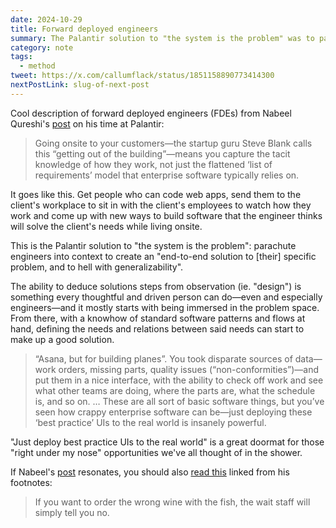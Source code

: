 ```yaml
---
date: 2024-10-29
title: Forward deployed engineers
summary: The Palantir solution to "the system is the problem" was to parachute engineers into context to create an "end-to-end solution to that specific problem, and to hell with generalizability".
category: note
tags:
  - method
tweet: https://x.com/callumflack/status/1851158890773414300
nextPostLink: slug-of-next-post
---
```


Cool description of forward deployed engineers (FDEs) from Nabeel Qureshi's [post](https://nabeelqu.co/reflections-on-palantir) on his time at Palantir:

> Going onsite to your customers—the startup guru Steve Blank calls this “getting out of the building”—means you capture the tacit knowledge of how they work, not just the flattened ‘list of requirements’ model that enterprise software typically relies on.

It goes like this. Get people who can code web apps, send them to the client's workplace to sit in with the client's employees to watch how they work and come up with new ways to build software that the engineer thinks will solve the client's needs while living onsite.

This is the Palantir solution to "the system is the problem": parachute engineers into context to create an "end-to-end solution to [their] specific problem, and to hell with generalizability".

The ability to deduce solutions steps from observation (ie. "design") is something every thoughtful and driven person can do—even and especially engineers—and it mostly starts with being immersed in the problem space. From there, with a knowhow of standard software patterns and flows at hand, defining the needs and relations between said needs can start to make up a good solution.

> “Asana, but for building planes”. You took disparate sources of data—work orders, missing parts, quality issues (“non-conformities”)—and put them in a nice interface, with the ability to check off work and see what other teams are doing, where the parts are, what the schedule is, and so on. … These are all sort of basic software things, but you’ve seen how crappy enterprise software can be—just deploying these ‘best practice’ UIs to the real world is insanely powerful.

"Just deploy best practice UIs to the real world" is a great doormat for those "right under my nose" opportunities we've all thought of in the shower.

If Nabeel's [post](https://nabeelqu.co/reflections-on-palantir) resonates, you should also [read this](https://tedmabrey.substack.com/p/sorry-that-isnt-an-fde) linked from his footnotes:

> If you want to order the wrong wine with the fish, the wait staff will simply tell you no.
